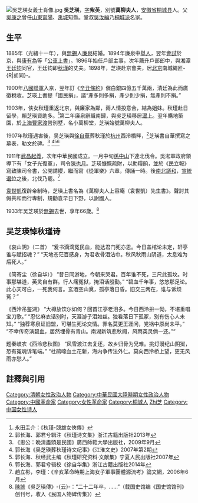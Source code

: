 [[File:吳芝瑛女義士肖像.jpg|thumb]]
'''吳芝瑛'''{{BD|1867年|2月20日|1933年|3月1日|CatIdx=W吳}}，[[表字|字]]'''紫英'''，別號'''萬柳夫人'''，[[安徽省|安徽省]][[桐城县|桐城县]]人。父[[吳康之|吳康之]]曾任[[山東|山東]][[甯陽縣|甯陽]]、[[禹城縣|禹城]]知縣。堂叔[[吳汝綸|吳汝綸]]乃[[桐城派|桐城派]]名家。
==生平==
1885年（光緒十一年），與[[無錫|無錫]]人[[廉泉|廉泉]]結婚。1894年廉泉中[[舉人|舉人]]，翌年[[會試|會試]]於京，與[[康有為|康有為]]等「[[公車上書|公車上書]]」。1896年始任戶部主事，次年薦升戶部郎中，與湘潭[[王廷钧|王廷钧]]同官，王廷钧即[[秋瑾|秋瑾]]的丈夫。1898年，芝瑛赴京會夫，居[[北京|北京]]南城繩匠-{R|胡同}-。

1900年[[八國聯軍|八國聯軍]]入京，翌年訂《[[辛丑條約|辛丑條約]]》償白銀四億五千萬兩，清廷為此而廣徵稅收。芝瑛上書提「國民捐」，議“產多則多捐，產少則少捐，無產則不捐。”

1903年，俠女秋瑾重返北京，與廉家為鄰，兩人情投意合，結為姐妹。秋瑾赴日留學，賴芝瑛資助多。<ref>永田圭介：《秋瑾-競雄女俠傳》</ref>第二年廉泉辭職南歸，與吳芝瑛移居[[上海|滬上]]。翌年購地築園，於[[上海|上海]][[曹家渡|曹家渡]]營別墅，名小萬柳堂，芝瑛始號萬柳夫人。

1907年秋瑾遇害後，吴芝瑛與[[徐自華|徐自華]]葬秋瑾於[[杭州|杭州]]西泠橋畔，<ref>郭长海、郭君兮辑注《秋瑾诗文集》浙江古籍出版社2013年</ref>芝瑛書自華撰寫之墓表，勒文於碑。<ref>《思公：晚清盡頭是民國》廣西師範大學出版社，2009年9月</ref> <ref>郭长海《吴芝瑛葬秋瑾诗文纪事》《江淮文史》2007年第2期</ref><ref>郭长海、秋经武主编《秋瑾研究资料·文献集》宁夏人民出版社2007年</ref><ref>郭长海、郭君兮辑校《徐自华集》浙江古籍出版社2014年</ref>

1911年[[武昌起義|武昌起義]]，次年中華民國成立。一月中旬[[孫中山|孫中山]]下達北伐令。吳淞軍政府領導下有「女子光復軍」，司令[[陳也月|陳也月]]。芝瑛慷慨疏財，以助糧餉，並於《民立報》寫致陳司令書，公開請纓，繼而寫《從軍樂》六章，傳誦一時。後[[南北議和|南北議和]]，[[宣統退位|宣統退位]]之後，北伐乃罷。<ref>趙立彬，李瑾：《辛亥革命時期上海女子軍事團體源流考》論文網，2006年6月</ref>

[[袁世凱|袁世凱]]復辟帝制時，芝瑛上書名為《萬柳夫人上容庵（袁世凱）先生書》。聲討其假共和而行專制，規勸袁早日下野，以謝國人。

1933年吴芝瑛於[[無錫|無錫]]去世，享年66歲。<ref>[[陳謐|陳謐]]《吳芝瑛傳》-{云}-：“二十二年卒，……”（载国史馆编《国史馆馆刊》创刊号，收入《民国人物碑传集》）</ref>

==吴芝瑛悼秋瑾诗==

《哀山阴》（二首）
“爰书滴滴冤民血，能达君门死亦恩。今日盖棺论未定，轩亭谁与赋招魂？”
“天地苍茫百感身，为君收骨泪沾巾。秋风秋雨山阴道，太息难为后死人。”

《简寄尘（徐自华）》
“昔日同游地，今朝来哭君。百年谁不死，三尺此孤坟。时事那堪道，英灵自有群。行人痛冤狱，掩泪话殷勤。”
“碧血千年事，悠悠那足论。此心天可白，一死我何言。玄酒空山奠，孤亭落日昏。旧交三两在，谁与诉烦冤？”

《西泠吊鉴湖》
“大樽放饮尔如何？回首江亭老泪多。今日西泠拚一恸，不堪重唱宝刀歌。”
“忍忆麻衣话别时，天涯游子泪如丝。独看落日下孤冢，别有伤心人未知。”
“独荐寒泉证旧盟，可堪生死论交情。罪名莫更王涯问，党祸中原尚未平。”
“不幸传奇演碧血，居然埋骨有青山。南湖新筑悲秋阁，风雨英灵倘一还。”“

题秦岐农《西泠悲秋图》
“风雪渡江去复还，故乡归骨为兄难。挑灯漫纪山阴狱，恐有冤魂诉笔端。”
“杜鹃啼血土花新，海内争传法外仁。莫向西泠桥上望，更无风雨亦愁人。”

==註釋與引用==
<div class="references-small">
<references />
</div>

{{DEFAULTSORT:Wu吳}}
[[Category:清朝女性政治人物|Category:清朝女性政治人物]]
[[Category:中華民國大陸時期女性政治人物|Category:中華民國大陸時期女性政治人物]]
[[Category:中國革命家|Category:中國革命家]]
[[Category:女性革命家|Category:女性革命家]]
[[Category:桐城人|Category:桐城人]]
[[Category:吳姓|Zhi芝]]
[[Category:中国女性诗人|Category:中国女性诗人]]